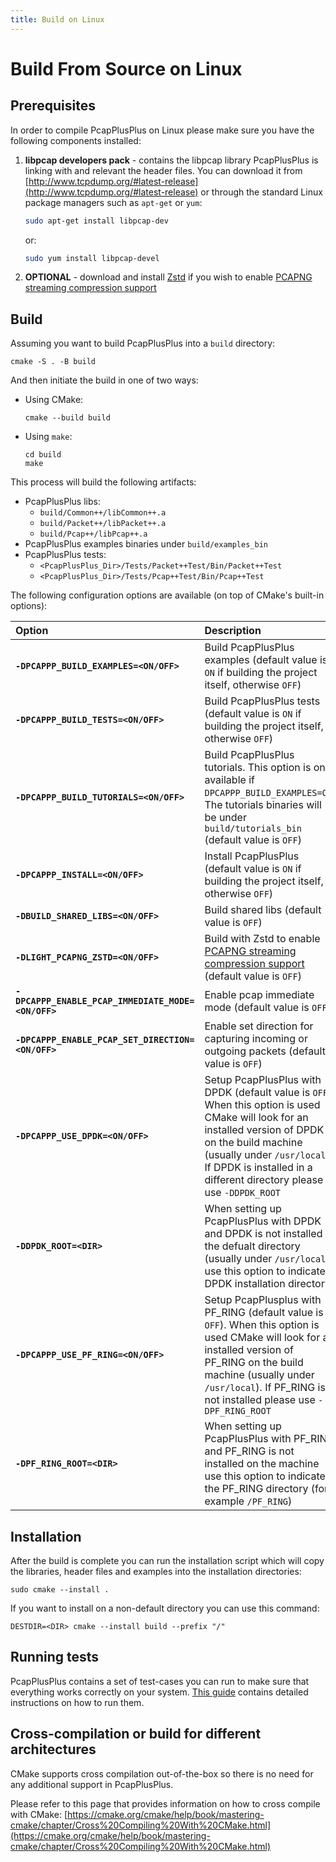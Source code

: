 ```yaml
---
title: Build on Linux
---
```


# Build From Source on Linux

## Prerequisites

In order to compile PcapPlusPlus on Linux please make sure you have the following components installed:

1. **libpcap developers pack** - contains the libpcap library PcapPlusPlus is linking with and relevant the header files. You can download it from [http://www.tcpdump.org/#latest-release](http://www.tcpdump.org/#latest-release) or through the standard Linux package managers such as `apt-get` or `yum`:

   ```bash
   sudo apt-get install libpcap-dev
   ```

   or:

   ```bash
   sudo yum install libpcap-devel
   ```

2. **OPTIONAL** - download and install [Zstd](https://github.com/facebook/zstd/releases/latest) if you wish to enable [PCAPNG streaming compression support](../features#readingwriting-pcapng-files-with-compression)

## Build

Assuming you want to build PcapPlusPlus into a `build` directory:

```shell
cmake -S . -B build
```

And then initiate the build in one of two ways:

- Using CMake:
  ```shell
  cmake --build build
  ```
- Using `make`:
  ```shell
  cd build
  make
  ```

This process will build the following artifacts:

- PcapPlusPlus libs:
  - `build/Common++/libCommon++.a`
  - `build/Packet++/libPacket++.a`
  - `build/Pcap++/libPcap++.a`
- PcapPlusPlus examples binaries under `build/examples_bin`
- PcapPlusPlus tests:
  - `<PcapPlusPlus_Dir>/Tests/Packet++Test/Bin/Packet++Test`
  - `<PcapPlusPlus_Dir>/Tests/Pcap++Test/Bin/Pcap++Test`

The following configuration options are available (on top of CMake's built-in options):

| Option                                             | Description                                                                                                                                                                                                                                                |
| :------------------------------------------------- | :--------------------------------------------------------------------------------------------------------------------------------------------------------------------------------------------------------------------------------------------------------- |
| **`-DPCAPPP_BUILD_EXAMPLES=<ON/OFF>`**             | Build PcapPlusPlus examples (default value is `ON` if building the project itself, otherwise `OFF`)                                                                                                                                                        |
| **`-DPCAPPP_BUILD_TESTS=<ON/OFF>`**                | Build PcapPlusPlus tests (default value is `ON` if building the project itself, otherwise `OFF`)                                                                                                                                                           |
| **`-DPCAPPP_BUILD_TUTORIALS=<ON/OFF>`**            | Build PcapPlusPlus tutorials. This option is only available if `DPCAPPP_BUILD_EXAMPLES=ON`. The tutorials binaries will be under `build/tutorials_bin` (default value is `OFF`)                                                                            |
| **`-DPCAPPP_INSTALL=<ON/OFF>`**                    | Install PcapPlusPlus (default value is `ON` if building the project itself, otherwise `OFF`)                                                                                                                                                               |
| **`-DBUILD_SHARED_LIBS=<ON/OFF>`**                 | Build shared libs (default value is `OFF`)                                                                                                                                                                                                                 |
| **`-DLIGHT_PCAPNG_ZSTD=<ON/OFF>`**                 | Build with Zstd to enable [PCAPNG streaming compression support](../features#readingwriting-pcapng-files-with-compression) (default value is `OFF`)                                                                                                        |
| **`-DPCAPPP_ENABLE_PCAP_IMMEDIATE_MODE=<ON/OFF>`** | Enable pcap immediate mode (default value is `OFF`)                                                                                                                                                                                                        |
| **`-DPCAPPP_ENABLE_PCAP_SET_DIRECTION=<ON/OFF>`**  | Enable set direction for capturing incoming or outgoing packets (default value is `OFF`)                                                                                                                                                                   |
| **`-DPCAPPP_USE_DPDK=<ON/OFF>`**                   | Setup PcapPlusPlus with DPDK (default value is `OFF`). When this option is used CMake will look for an installed version of DPDK on the build machine (usually under `/usr/local`). If DPDK is installed in a different directory please use `-DDPDK_ROOT` |
| **`-DDPDK_ROOT=<DIR>`**                            | When setting up PcapPlusPlus with DPDK and DPDK is not installed in the defualt directory (usually under `/usr/local`) use this option to indicate DPDK installation directory                                                                             |
| **`-DPCAPPP_USE_PF_RING=<ON/OFF>`**                | Setup PcapPlusplus with PF_RING (default value is `OFF`). When this option is used CMake will look for an installed version of PF_RING on the build machine (usually under `/usr/local`). If PF_RING is not installed please use `-DPF_RING_ROOT`          |
| **`-DPF_RING_ROOT=<DIR>`**                         | When setting up PcapPlusPlus with PF_RING and PF_RING is not installed on the machine use this option to indicate the PF_RING directory (for example `/PF_RING`)                                                                                           |

## Installation

After the build is complete you can run the installation script which will copy the libraries, header files and examples into the installation directories:

```shell
sudo cmake --install .
```

If you want to install on a non-default directory you can use this command:

```shell
DESTDIR=<DIR> cmake --install build --prefix "/"
```

## Running tests

PcapPlusPlus contains a set of test-cases you can run to make sure that everything works correctly on your system. [This guide](../tests) contains detailed instructions on how to run them.

## Cross-compilation or build for different architectures

CMake supports cross compilation out-of-the-box so there is no need for any additional support in PcapPlusPlus.

Please refer to this page that provides information on how to cross compile with CMake: [https://cmake.org/cmake/help/book/mastering-cmake/chapter/Cross%20Compiling%20With%20CMake.html](https://cmake.org/cmake/help/book/mastering-cmake/chapter/Cross%20Compiling%20With%20CMake.html)
